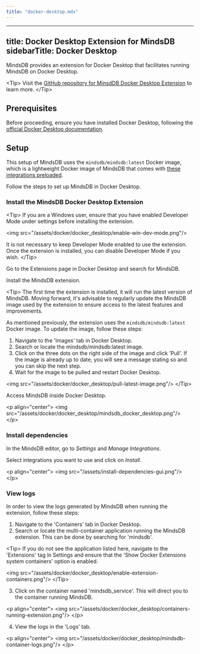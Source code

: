 ```yaml
---
title: "docker-desktop.mdx"
---
```


---
title: Docker Desktop Extension for MindsDB
sidebarTitle: Docker Desktop
---

MindsDB provides an extension for Docker Desktop that facilitates running MindsDB on Docker Desktop.

&lt;Tip&gt;
Visit the [GitHub repository for MinsdDB Docker Desktop Extension](https://github.com/mindsdb/mindsdb-docker-extension) to learn more.
&lt;/Tip&gt;

## Prerequisites

Before proceeding, ensure you have installed Docker Desktop, following the [official Docker Desktop documentation](https://www.docker.com/products/docker-desktop/).

## Setup

This setup of MindsDB uses the `mindsdb/mindsdb:latest` Docker image, which is a lightweight Docker image of MindsDB that comes with [these integrations preloaded](https://github.com/mindsdb/mindsdb/blob/main/default_handlers.txt).

Follow the steps to set up MindsDB in Docker Desktop.

### Install the MindsDB Docker Desktop Extension

&lt;Tip&gt;
If you are a Windows user, ensure that you have enabled Developer Mode under settings before installing the extension.

&lt;img src="/assets/docker/docker_desktop/enable-win-dev-mode.png"/&gt;

It is not necessary to keep Developer Mode enabled to use the extension. Once the extension is installed, you can disable Developer Mode if you wish.
&lt;/Tip&gt;

Go to the Extensions page in Docker Desktop and search for MindsDB.

Install the MindsDB extension.

&lt;Tip&gt;
The first time the extension is installed, it will run the latest version of MindsDB. Moving forward, it's advisable to regularly update the MindsDB image used by the extension to ensure access to the latest features and improvements. 

As mentioned previously, the extension uses the `mindsdb/mindsdb:latest` Docker image. To update the image, follow these steps:
1. Navigate to the 'Images' tab in Docker Desktop.
2. Search or locate the mindsdb/mindsdb:latest image.
3. Click on the three dots on the right side of the image and click 'Pull'. If the image is already up to date, you will see a message stating so and you can skip the next step.
4. Wait for the image to be pulled and restart Docker Desktop.

&lt;img src="/assets/docker/docker_desktop/pull-latest-image.png"/&gt;
&lt;/Tip&gt;

Access MindsDB inside Docker Desktop.

&lt;p align="center"&gt;
  &lt;img src="/assets/docker/docker_desktop/mindsdb_docker_desktop.png"/&gt;
&lt;/p&gt;

### Install dependencies

In the MindsDB editor, go to *Settings* and *Manage Integrations*.

Select integrations you want to use and click on *Install*.

&lt;p align="center"&gt;
  &lt;img src="/assets/install-dependencies-gui.png"/&gt;
&lt;/p&gt;

### View logs

In order to view the logs generated by MindsDB when running the extension, follow these steps:
1. Navigate to the 'Containers' tab in Docker Desktop.
2. Search or locate the multi-container application running the MindsDB extension. This can be done by searching for 'mindsdb'.

&lt;Tip&gt;
If you do not see the application listed here, navigate to the 'Extensions' tag in Settings and ensure that the 'Show Docker Extensions system containers' option is enabled.

&lt;img src="/assets/docker/docker_desktop/enable-extension-containers.png"/&gt;
&lt;/Tip&gt;

3. Click on the container named 'mindsdb_service'. This will direct you to the container running MindsDB.

&lt;p align="center"&gt;
  &lt;img src="/assets/docker/docker_desktop/containers-running-extension.png"/&gt;
&lt;/p&gt;

4. View the logs in the 'Logs' tab.

&lt;p align="center"&gt;
  &lt;img src="/assets/docker/docker_desktop/mindsdb-container-logs.png"/&gt;
&lt;/p&gt;